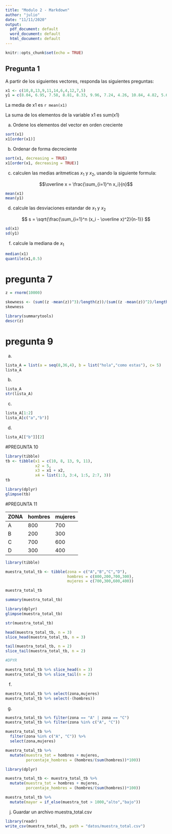 ```yaml
---
title: "Modulo 2 - Markdown"
author: "julio"
date: "11/11/2020"
output:
  pdf_document: default
  word_document: default
  html_document: default
---
```


```r
knitr::opts_chunk$set(echo = TRUE)
```

## Pregunta 1

A partir de los siguientes vectores, responda las siguientes preguntas:

```r
x1 <- c(10,8,13,9,11,14,6,4,12,7,5)
y1 = c(8.04, 6.95, 7.58, 8.81, 8.33, 9.96, 7.24, 4.26, 10.84, 4.82, 5.68)
```

La media de x1 es `r mean(x1)`


La suma de los elementos de la variable x1  es sum(x1)


(a) Ordene los elementos del vector en orden creciente
```r
sort(x1)
x1[order(x1)]
```


(b) Ordenar de forma decreciente

```r
sort(x1, decreasing = TRUE)
x1[order(x1, decreasing = TRUE)]
```


(c) calculen las medias aritmeticas $x_1$ y $x_2$, usando la siguiente formula:

$$\overline x = \frac{\sum_{i=1}^n x_i}{n}$$
```r
mean(x1)
mean(y1)
```


(d) calcule las desviaciones estandar de $x_1$ y $x_2$

$$ s = \sqrt{\frac{\sum_{i=1}^n (x_i - \overline x)^2}{n-1}} $$
```r
sd(x1)
sd(y1)

```

(f) calcule la mediana de $x_1$

```r
median(x1)
quantile(x1,0.5)
```


# pregunta 7 

```r
z = rnorm(10000)
```

```r
skewness <- (sum((z -mean(z))^3)/length(z))/(sum((z -mean(z))^2)/length(z))^1.5
skewness
```
```r
library(summarytools)
descr(z)
```
# pregunta 9

(a)

```r

lista_A = list(a = seq(8,36,4), b = list("hola","como estas"), c= 5)
lista_A
```

(b)

```r
lista_A
str(lista_A)
```

(c)

```r
lista_A[1:2]
lista_A[c("a","b")]
```

(d)
```r
lista_A[["b"]][2]
```

#PREGUNTA 10

```r
library(tibble)
tb <- tibble(x1 = c(10, 8, 13, 9, 11),
             x2 = 5,
             x3 = x1 + x2,
             x4 = list(1:3, 3:4, 1:5, 2:7, 3))
tb
```


```r
library(dplyr)
glimpse(tb)
```


#PREGUNTA 11

ZONA  | hombres |  mujeres
----- | ------- | --------
A     | 800     |  700
B     | 200     |  300
C     | 700     |  600
D     | 300     |  400


```r
library(tibble)

muestra_total_tb <- tibble(zona = c("A","B","C","D"),
                           hombres = c(800,200,700,300),
                           mujeres = c(700,300,600,400))

```

```r
muestra_total_tb
```


```r
summary(muestra_total_tb)
```


```r
library(dplyr)
glimpse(muestra_total_tb)
```

```r
str(muestra_total_tb)
```

```r
head(muestra_total_tb, n = 3)
slice_head(muestra_total_tb, n = 3)
```

```r
tail(muestra_total_tb, n = 2)
slice_tail(muestra_total_tb, n = 2)
```

```r
#DPYR

muestra_total_tb %>% slice_head(n = 3)
muestra_total_tb %>% slice_tail(n = 2)
```



(f)

```r
muestra_total_tb %>% select(zona,mujeres)
muestra_total_tb %>% select(-(hombres))
```

(g)

```r
muestra_total_tb %>% filter(zona == "A" | zona == "C")
muestra_total_tb %>% filter(zona %in% c("A", "C"))
```



```r

muestra_total_tb %>% 
  filter(zona %in% c("A", "C")) %>% 
  select(zona,mujeres)

```


```r
muestra_total_tb %>% 
  mutate(muestra_tot = hombres + mujeres,
         porcentaje_hombres = (hombres/(sum(hombres))*100))

```



```r
library(dplyr)

muestra_total_tb <- muestra_total_tb %>% 
  mutate(muestra_tot = hombres + mujeres,
         porcentaje_hombres = (hombres/(sum(hombres))*100))

```



```r
muestra_total_tb %>% 
  mutate(mayor = if_else(muestra_tot > 1000,"alto","bajo"))

```

(j) Guardar un archivo muestra_total.csv

```r
library(readr)
write_csv(muestra_total_tb, path = "datos/muestra_total.csv")
```



